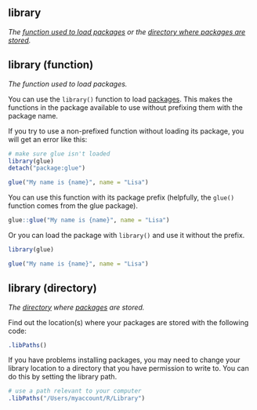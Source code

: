 ## library

<dfn>The [function used to load packages](l.html#library-function) or the [directory where packages are stored](l.html#library-directory).</dfn>


## library (function) {#library-function}

<dfn>The function used to load packages.</dfn>

You can use the `library()` function to load [packages](p.html#package). This makes the functions in the package available to use without prefixing them with the package name.

If you try to use a non-prefixed function without loading its package, you will get an error like this:

```r
# make sure glue isn't loaded
library(glue)
detach("package:glue")
```


```r
glue("My name is {name}", name = "Lisa")
```


You can use this function with its package prefix (helpfully, the `glue()` function comes from the glue package).

```r
glue::glue("My name is {name}", name = "Lisa")
```

Or you can load the package with `library()` and use it without the prefix.

```r
library(glue)

glue("My name is {name}", name = "Lisa")
```

## library (directory) {#library-directory}

<dfn>The [directory](d.html#directory) where [packages](p.html#package) are stored.</dfn>

Find out the location(s) where your packages are stored with the following code:

```r
.libPaths()
```

If you have problems installing packages, you may need to change your library location to a directory that you have permission to write to. You can do this by setting the library path.

```r
# use a path relevant to your computer
.libPaths("/Users/myaccount/R/Library")
```

